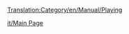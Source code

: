 [[Translation:Category/en/Manual/Playing]]

{{en/Bilingual box| it
| ---.
| ''Articles directly relating to playing the game are here.''}}

[[it/Main Page]]